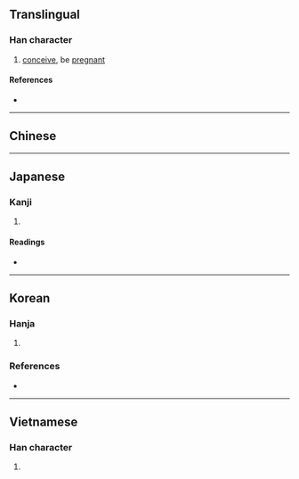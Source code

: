 {{character info}}
==Translingual==

===Han character===
{{Han char|rn=38|rad=女|as=06|sn=9|four=|canj=VOHG|ids=⿰女任}}

# [[conceive]], be [[pregnant]]

====References====
* {{Han ref|kx=0259.170|dkj=06200|dj=0525.160|hdz=21045.080|uh=59D9|ud=23001}}

----

==Chinese==
{{zh-see|妊|v}}

----

==Japanese==
{{ja-kanji forms|妊|姙}}

===Kanji===
{{ja-kanji|grade=|rs=女06|shin=妊}}

# {{rfdef|ja|sort=女06}}

====Readings====
* {{ja-readings|on=[[にん]] (nin), [[じん]] (jin)|kun=[[はらむ]] (haramu)}}

----

==Korean==

===Hanja===
{{ko-hanja-search}}
{{ko-hanja|[[아이]] [[배다|밸]]|임}}

# {{alternative form of|ko|妊||{{hanja form of|임|[[pregnancy]]}}}}

===References===
* {{R:ko:Inmyeongyonghanjapyo|35}}

----

==Vietnamese==

===Han character===
{{vi-readings|reading=nhâm|rs=女06}}

# {{rfdef|vi|sort=女06}}
